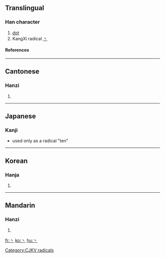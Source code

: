 ==Translingual==
===Han character===
{{Han char|rad=丶|as=00|sn=1|four=|canj=戈 (I), X戈 (XI)}}
# [[dot]]
# KangXi radical [[Index:Chinese radical/丶|丶]]
====References====
{{Han ref|kx=0080.120|dkj=00091|dj=0162.140|hdz=10042.080|uh=4E36|ud=20022}}
----
==Cantonese==
===Hanzi===
{{yue-hanzi|jyut=|y=[[jyu2]]}}
# {{defn|Cantonese}}
----
==Japanese==
===Kanji===
* used only as a radical "ten"
----
==Korean==
===Hanja===
{{ko-hanja|hangeul=주|rv=ju|mr=chu}}
# {{defn|Korean}}


[[Category:CJKV radicals]]
----
==Mandarin==
===Hanzi===
{{cmn-hanzi|pin=[[zhǔ]] ([[zhu3]])|wg=[[chu3|chu<sup>3</sup>]]}}
# {{defn|Mandarin}}

[[fr:丶]]
[[ko:丶]]
[[hu:丶]]